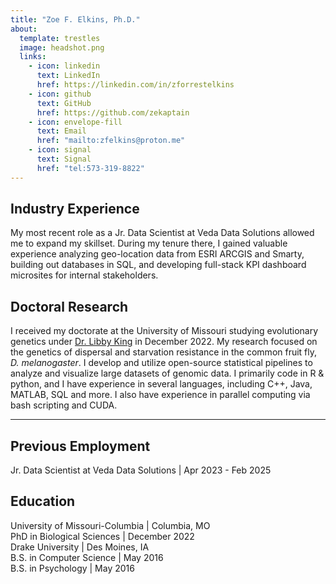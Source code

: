 ```yaml
---
title: "Zoe F. Elkins, Ph.D."
about:
  template: trestles
  image: headshot.png
  links:
    - icon: linkedin
      text: LinkedIn
      href: https://linkedin.com/in/zforrestelkins
    - icon: github
      text: GitHub
      href: https://github.com/zekaptain
    - icon: envelope-fill
      text: Email
      href: "mailto:zfelkins@proton.me"
    - icon: signal
      text: Signal
      href: "tel:573-319-8822"
---
```


## Industry Experience

My most recent role as a Jr. Data Scientist at Veda Data Solutions allowed me to expand my skillset. During my tenure there, I gained valuable experience analyzing geo-location data from ESRI ARCGIS and Smarty, building out databases in SQL, and developing full-stack KPI dashboard microsites for internal stakeholders.

## Doctoral Research

I received my doctorate at the University of Missouri studying evolutionary genetics under [Dr. Libby King](https://elizabethking.org) in December 2022. My research focused on the genetics of dispersal and starvation resistance in the common fruit fly, *D. melanogaster*. I develop and utilize open-source statistical pipelines to analyze and visualize large datasets of genomic data. I primarily code in R & python, and I have experience in several languages, including C++, Java, MATLAB, SQL and more. I also have experience in parallel computing via bash scripting and CUDA.

------------------------------------------------------------------------

## Previous Employment

| Jr. Data Scientist at Veda Data Solutions \| Apr 2023 - Feb 2025

## Education

| University of Missouri-Columbia \| Columbia, MO
| PhD in Biological Sciences \| December 2022

| Drake University \| Des Moines, IA
| B.S. in Computer Science \| May 2016
| B.S. in Psychology \| May 2016
